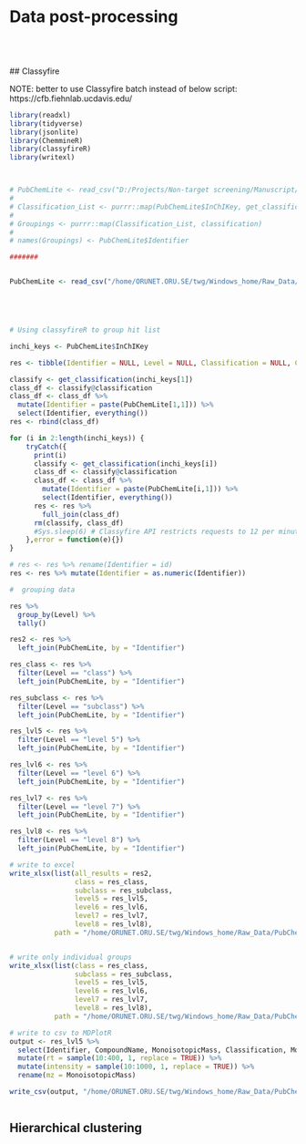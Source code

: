# **Data post-processing** {#PostProcessing}



<br><br>  
## Classyfire  
  
NOTE: better to use Classyfire batch instead of below script: https://cfb.fiehnlab.ucdavis.edu/

```r
library(readxl)
library(tidyverse)
library(jsonlite)
library(ChemmineR)
library(classyfireR)
library(writexl)



# PubChemLite <- read_csv("D:/Projects/Non-target screening/Manuscript/MDPlotR/Data/PubChemLite_31Oct2020_exposomics.csv", n_max = 100)
# 
# Classification_List <- purrr::map(PubChemLite$InChIKey, get_classification)
# 
# Groupings <- purrr::map(Classification_List, classification)
# 
# names(Groupings) <- PubChemLite$Identifier

#######


PubChemLite <- read_csv("/home/ORUNET.ORU.SE/twg/Windows_home/Raw_Data/PubChemLite_31Oct2020_exposomics.csv")





# Using classyfireR to group hit list

inchi_keys <- PubChemLite$InChIKey

res <- tibble(Identifier = NULL, Level = NULL, Classification = NULL, CHEMONT = NULL)

classify <- get_classification(inchi_keys[1])
class_df <- classify@classification
class_df <- class_df %>%
  mutate(Identifier = paste(PubChemLite[1,1])) %>%
  select(Identifier, everything())
res <- rbind(class_df)

for (i in 2:length(inchi_keys)) {
    tryCatch({
      print(i)
      classify <- get_classification(inchi_keys[i])
      class_df <- classify@classification
      class_df <- class_df %>%
        mutate(Identifier = paste(PubChemLite[i,1])) %>%
        select(Identifier, everything())    
      res <- res %>%
        full_join(class_df)
      rm(classify, class_df)
      #Sys.sleep(6) # Classyfire API restricts requests to 12 per minute. Not anymore?
    },error = function(e){}) 
}

# res <- res %>% rename(Identifier = id)
res <- res %>% mutate(Identifier = as.numeric(Identifier))

#  grouping data

res %>%
  group_by(Level) %>%
  tally()

res2 <- res %>%
  left_join(PubChemLite, by = "Identifier")

res_class <- res %>%
  filter(Level == "class") %>%
  left_join(PubChemLite, by = "Identifier")

res_subclass <- res %>%
  filter(Level == "subclass") %>%
  left_join(PubChemLite, by = "Identifier")

res_lvl5 <- res %>%
  filter(Level == "level 5") %>%
  left_join(PubChemLite, by = "Identifier")

res_lvl6 <- res %>%
  filter(Level == "level 6") %>%
  left_join(PubChemLite, by = "Identifier")

res_lvl7 <- res %>%
  filter(Level == "level 7") %>%
  left_join(PubChemLite, by = "Identifier")

res_lvl8 <- res %>%
  filter(Level == "level 8") %>%
  left_join(PubChemLite, by = "Identifier")

# write to excel
write_xlsx(list(all_results = res2,
                class = res_class,
                subclass = res_subclass,
                level5 = res_lvl5,
                level6 = res_lvl6,
                level7 = res_lvl7,
                level8 = res_lvl8),
           path = "/home/ORUNET.ORU.SE/twg/Windows_home/Raw_Data/PubChemLite_31Oct2020_exposomics_classyfire_grouped.xlsx")


# write only individual groups
write_xlsx(list(class = res_class,
                subclass = res_subclass,
                level5 = res_lvl5,
                level6 = res_lvl6,
                level7 = res_lvl7,
                level8 = res_lvl8),
           path = "/home/ORUNET.ORU.SE/twg/Windows_home/Raw_Data/PubChemLite_31Oct2020_exposomics_classyfire_grouped.xlsx")

# write to csv to MDPlotR
output <- res_lvl5 %>%
  select(Identifier, CompoundName, MonoisotopicMass, Classification, MolecularFormula) %>%
  mutate(rt = sample(10:400, 1, replace = TRUE)) %>%
  mutate(intensity = sample(10:1000, 1, replace = TRUE)) %>%
  rename(mz = MonoisotopicMass)

write_csv(output, "/home/ORUNET.ORU.SE/twg/Windows_home/Raw_Data/PubChemLite_31Oct2020_exposomics_CF_Level5.csv")



```


## Hierarchical clustering  
